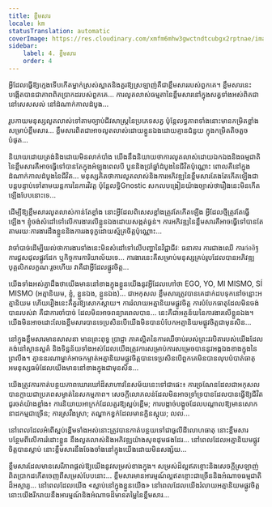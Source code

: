 ```yaml
---
title: ខ្លឹមសារ
locale: km
statusTranslation: automatic
coverImage: https://res.cloudinary.com/xmfm6mhw3gwctndtcubgx2rptnae/image/upload/v1740468922/small_cover_tratado_de_psicologia_revolucionaria_a4c0dca4e0.webp
sidebar:
    label: 4. ខ្លឹមសារ
    order: 4
---
```

អ្វី​ដែល​ធ្វើ​ឱ្យ​ក្មេង​ទើប​កើត​ម្នាក់​ស្រស់​ស្អាត​និង​គួរ​ឱ្យ​ស្រឡាញ់​គឺ​ជា​ខ្លឹមសារ​របស់​ពួក​គេ​។ ខ្លឹមសារ​នេះ​បង្កើត​បាន​ជា​ភាព​ពិត​ប្រាកដ​របស់​ពួក​គេ... ការ​លូតលាស់​ធម្មតា​នៃ​ខ្លឹមសារ​នៅ​ក្នុង​សត្វ​ទាំង​អស់​ពិត​ជា​នៅ​សេសសល់ នៅ​ដំណាក់​កាល​ដំបូង...

រូប​កាយ​មនុស្ស​លូត​លាស់​ទៅ​តាម​ច្បាប់​ជីវសាស្ត្រ​នៃ​ប្រភេទ​សត្វ ប៉ុន្តែ​លទ្ធភាព​ទាំង​នោះ​មាន​កម្រិត​ខ្លាំង​សម្រាប់​ខ្លឹមសារ... ខ្លឹមសារ​ពិត​ជា​អាច​លូត​លាស់​ដោយ​ខ្លួន​ឯង​ដោយ​គ្មាន​ជំនួយ ក្នុង​កម្រិត​តិច​តួច​បំផុត...

និយាយ​ដោយ​ត្រង់​និង​ដោយ​មិន​លាក់​បាំង យើង​នឹង​និយាយ​ថា​ការ​លូតលាស់​ដោយ​ឯកឯង​និង​ធម្មជាតិ​នៃ​ខ្លឹមសារ​គឺ​អាច​ធ្វើ​ទៅ​បាន​តែ​ក្នុង​អំឡុង​ពេល​បី បួន​និង​ប្រាំ​ឆ្នាំ​ដំបូង​នៃ​ជីវិត​ប៉ុណ្ណោះ ពោល​គឺ​នៅ​ក្នុង​ដំណាក់​កាល​ដំបូង​នៃ​ជីវិត... មនុស្ស​គិត​ថា​ការ​លូតលាស់​និង​ការ​អភិវឌ្ឍ​នៃ​ខ្លឹមសារ​តែង​តែ​កើត​ឡើង​ជា​បន្ត​បន្ទាប់​ទៅ​តាម​យន្តការ​នៃ​ការ​វិវត្ត ប៉ុន្តែ​លទ្ធិ​Gnostic សកល​បង្រៀន​យ៉ាង​ច្បាស់​ថា​រឿង​នេះ​មិន​កើត​ឡើង​បែប​នោះ​ទេ...

ដើម្បី​ឱ្យ​ខ្លឹមសារ​លូត​លាស់​កាន់​តែ​ខ្លាំង នោះ​អ្វី​ដែល​ពិសេស​ខ្លាំង​ត្រូវ​តែ​កើត​ឡើង អ្វី​ដែល​ថ្មី​ត្រូវ​តែ​ធ្វើ​ឡើង។ ខ្ញុំ​ចង់​សំដៅ​ទៅ​លើ​ការងារ​លើ​ខ្លួន​ឯង​ដោយ​សង្កត់​ធ្ងន់។ ការ​អភិវឌ្ឍ​នៃ​ខ្លឹមសារ​គឺ​អាច​ធ្វើ​ទៅ​បាន​តែ​តាម​រយៈ​ការងារ​ដឹង​ខ្លួន​និង​ការ​រង​ទុក្ខ​ដោយ​ស្ម័គ្រ​ចិត្ត​ប៉ុណ្ណោះ...

វា​ចាំបាច់​ដើម្បី​យល់​ថា​ការងារ​ទាំង​នេះ​មិន​សំដៅ​ទៅ​លើ​បញ្ហា​នៃ​វិជ្ជាជីវៈ ធនាគារ ការ​ជាង​ឈើ ការ​ก่อ​อิฐ ការ​ជួស​ជុល​ផ្លូវ​ដែក ឬ​កិច្ចការ​ការិយាល័យ​ទេ... ការងារ​នេះ​គឺ​សម្រាប់​មនុស្ស​គ្រប់​រូប​ដែល​បាន​អភិវឌ្ឍ​បុគ្គលិកលក្ខណៈ​រួច​ហើយ វា​គឺ​ជា​អ្វី​ដែល​ផ្លូវ​ចិត្ត...

យើង​ទាំង​អស់​គ្នា​ដឹង​ថា​យើង​មាន​នៅ​ខាង​ក្នុង​ខ្លួន​យើង​នូវ​អ្វី​ដែល​ហៅ​ថា EGO, YO, MI MISMO, SÍ MISMO (អត្មានិយម, ខ្ញុំ, ខ្លួន​ឯង, ខ្លួន​ឯង)... ជា​អកុសល ខ្លឹមសារ​ត្រូវ​បាន​គេ​ដាក់​ដប​ទុក​នៅ​ចន្លោះ​អត្មានិយម ហើយ​រឿង​នេះ​គឺ​គួរ​ឱ្យ​សោក​ស្តាយ។ ការ​រំលាយ​អត្មានិយម​ផ្លូវ​ចិត្ត ការ​បំបែក​ធាតុ​ដែល​មិន​ចង់​បាន​របស់​វា គឺ​ជា​ការ​ចាំបាច់ ដែល​មិន​អាច​ពន្យារ​ពេល​បាន​... នេះ​គឺ​ជា​អត្ថន័យ​នៃ​ការងារ​លើ​ខ្លួន​ឯង។ យើង​មិន​អាច​ដោះ​លែង​ខ្លឹមសារ​បាន​ទេ​ប្រសិន​បើ​យើង​មិន​បាន​បំបែក​អត្មានិយម​ផ្លូវ​ចិត្ត​ជា​មុន​សិន...

នៅ​ក្នុង​ខ្លឹមសារ​មាន​សាសនា មាន​ព្រះពុទ្ធ ប្រាជ្ញា ភាគល្អិត​នៃ​ការ​ឈឺ​ចាប់​របស់​ព្រះវរបិតា​របស់​យើង​ដែល​គង់​នៅ​ស្ថាន​សួគ៌ និង​ទិន្នន័យ​ទាំង​អស់​ដែល​យើង​ត្រូវ​ការ​សម្រាប់​ការ​សម្រេច​បាន​នូវ​អង្គ​ឯង​ខាង​ក្នុង​នៃ​ព្រលឹង។ គ្មាន​នរណា​ម្នាក់​អាច​កម្ចាត់​អត្មានិយម​ផ្លូវ​ចិត្ត​បាន​ទេ​ប្រសិន​បើ​ពួក​គេ​មិន​បាន​លុប​បំបាត់​ធាតុ​អមនុស្សធម៌​ដែល​យើង​មាន​នៅ​ខាង​ក្នុង​ជា​មុន​សិន...

យើង​ត្រូវ​ការ​កាត់​បន្ថយ​ភាព​ឃោរឃៅ​ដ៏​សាហាវ​នៃ​សម័យ​នេះ​ទៅ​ជា​ផេះ៖ ការ​ច្រណែន​ដែល​ជា​អកុសល​បាន​ក្លាយ​ជា​ប្រភព​សម្ងាត់​នៃ​សកម្មភាព។ សេចក្តី​លោភលន់​ដែល​មិន​អាច​ទ្រាំទ្រ​បាន​ដែល​បាន​ធ្វើ​ឱ្យ​ជីវិត​ជូរ​ចត់​យ៉ាង​ខ្លាំង៖ ការ​និយាយ​អាក្រក់​ដែល​គួរ​ឱ្យ​ស្អប់​ខ្ពើម; ការ​បង្កាច់​បង្ខូច​ដែល​បណ្តាល​ឱ្យ​មាន​សោកនាដកម្ម​ជា​ច្រើន; ការ​ស្រវឹង​ស្រា; តណ្ហា​កខ្វក់​ដែល​មាន​ក្លិន​ស្អុយ; ល​ល...

នៅ​ពេល​ដែល​អំពើ​ស្អប់​ខ្ពើម​ទាំង​អស់​នោះ​ត្រូវ​បាន​កាត់​បន្ថយ​ទៅ​ជា​ធូលី​ដី​លោហធាតុ នោះ​ខ្លឹមសារ​បន្ថែម​ពី​លើ​ការ​រំដោះ​ខ្លួន នឹង​លូត​លាស់​និង​អភិវឌ្ឍ​យ៉ាង​សុខដុម​ផង​ដែរ... នៅ​ពេល​ដែល​អត្មានិយម​ផ្លូវ​ចិត្ត​បាន​ស្លាប់ នោះ​ខ្លឹមសារ​នឹង​ចែង​ចាំង​នៅ​ក្នុង​យើង​ដោយ​មិន​សង្ស័យ...

ខ្លឹមសារ​ដែល​មាន​សេរីភាព​ផ្តល់​ឱ្យ​យើង​នូវ​សម្រស់​ខាង​ក្នុង។ សម្រស់​ដ៏​ល្អ​ឥត​ខ្ចោះ​និង​សេចក្តី​ស្រឡាញ់​ពិត​ប្រាកដ​កើត​ចេញ​ពី​សម្រស់​បែប​នោះ... ខ្លឹមសារ​មាន​អារម្មណ៍​ល្អ​ឥត​ខ្ចោះ​ជា​ច្រើន​និង​អំណាច​ធម្មជាតិ​ដ៏​អស្ចារ្យ... នៅ​ពេល​ដែល​យើង «ស្លាប់​នៅ​ក្នុង​ខ្លួន​យើង» នៅ​ពេល​ដែល​យើង​រំលាយ​អត្មានិយម​ផ្លូវ​ចិត្ត នោះ​យើង​រីករាយ​នឹង​អារម្មណ៍​និង​អំណាច​ដ៏​មាន​តម្លៃ​នៃ​ខ្លឹមសារ...

